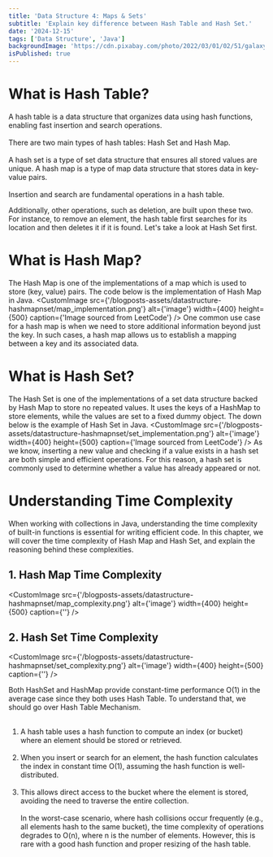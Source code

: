 ```yaml
---
title: 'Data Structure 4: Maps & Sets'
subtitle: 'Explain key difference between Hash Table and Hash Set.'
date: '2024-12-15'
tags: ['Data Structure', 'Java']
backgroundImage: 'https://cdn.pixabay.com/photo/2022/03/01/02/51/galaxy-7040416_1280.png'
isPublished: true
---
```


# What is Hash Table?
A hash table is a data structure that organizes data using hash functions, enabling fast insertion and search operations.
<br></br>
There are two main types of hash tables: <Highlight>Hash Set</Highlight> and <Highlight>Hash Map</Highlight>.
<br></br>
A hash set is a type of set data structure that ensures all stored values are <Underline>unique</Underline>.
A hash map is a type of map data structure that stores data in <Underline>key-value pairs</Underline>.
<br></br>
Insertion and search are fundamental operations in a hash table.

Additionally, other operations, such as deletion, are built upon these two. 
For instance, to remove an element, the hash table first searches for its location and then deletes it if it is found.
Let's take a look at Hash Set first.

# What is Hash Map?
The Hash Map is one of the implementations of a map which is used to store <Underline>(key, value)</Underline> pairs.
The code below is the implementation of Hash Map in Java.
<CustomImage src={'/blogposts-assets/datastructure-hashmapnset/map_implementation.png'} alt={'image'} width={400} height={500} caption={'Image sourced from LeetCode'} />
One common use case for a hash map is when we need to store additional information beyond just the key. 
In such cases, a hash map allows us to establish a mapping between a key and its associated data.

# What is Hash Set?
The Hash Set is one of the implementations of a set data structure backed by Hash Map to store <Underline>no repeated values</Underline>. 
It uses the keys of a HashMap to store elements, while the values are set to a fixed dummy object.
The down below is the example of Hash Set in Java.
<CustomImage src={'/blogposts-assets/datastructure-hashmapnset/set_implementation.png'} alt={'image'} width={400} height={500} caption={'Image sourced from LeetCode'} />
As we know, inserting a new value and checking if a value exists in a hash set are both simple and efficient operations.
For this reason, a hash set is commonly used to determine whether <Underline>a value has already appeared or not</Underline>.

# Understanding Time Complexity
When working with collections in Java, understanding the time complexity of built-in functions is essential for writing efficient code.
In this chapter, we will cover the time complexity of Hash Map and Hash Set, and explain the reasoning behind these complexities.

## 1. Hash Map Time Complexity
<CustomImage src={'/blogposts-assets/datastructure-hashmapnset/map_complexity.png'} alt={'image'} width={400} height={500} caption={''} />

## 2. Hash Set Time Complexity
<CustomImage src={'/blogposts-assets/datastructure-hashmapnset/set_complexity.png'} alt={'image'} width={400} height={500} caption={''} />

Both HashSet and HashMap provide constant-time performance O(1) in the average case since they both uses Hash Table. 
To understand that, we should go over Hash Table Mechanism.
<br></br>
1. A hash table uses a hash function to compute an index (or bucket) where an element should be stored or retrieved.
<br></br>
2. When you insert or search for an element, the hash function calculates the index in constant time O(1), assuming the hash function is well-distributed.
<br></br>
3. This allows <Underline>direct access</Underline> to the bucket where the element is stored, avoiding the need to traverse the entire collection. 
<br></br>
In the worst-case scenario, where hash collisions occur frequently (e.g., all elements hash to the same bucket), 
the time complexity of operations degrades to O(n), where n is the number of elements. 
However, this is rare with a good hash function and proper resizing of the hash table.